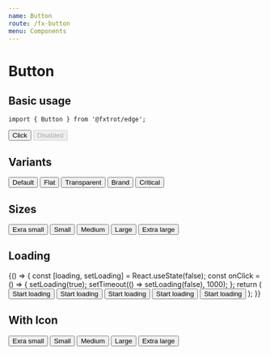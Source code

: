 ```yaml
---
name: Button
route: /fx-button
menu: Components
---
```



# Button

## Basic usage

```tsx
import { Button } from '@fxtrot/edge';
```

<Playground>
  <Inline space="m">
    <Button>Click</Button>
    <Button disabled>Disabled</Button>
  </Inline>
</Playground>

## Variants

<Playground>
  <Inline space="m">
    <Button>Default</Button>
    <Button variant="flat">Flat</Button>
    <Button variant="transparent">Transparent</Button>
    <Button variant="brand">Brand</Button>
    <Button variant="critical">Critical</Button>
  </Inline>
</Playground>

## Sizes

<Playground>
  <Inline space="m" alignY="center">
    <Button size="xs">Exra small</Button>
    <Button size="s">Small</Button>
    <Button size="m">Medium</Button>
    <Button size="l">Large</Button>
    <Button size="xl">Extra large</Button>
  </Inline>
</Playground>

## Loading

<Playground>
  {() => {
    const [loading, setLoading] = React.useState(false);
    const onClick = () => {
      setLoading(true);
      setTimeout(() => setLoading(false), 1000);
    };
    return (
      <Inline space="m" alignY="center">
        <Button onClick={onClick} loading={loading}>
          Start loading
        </Button>
        <Button onClick={onClick} loading={loading} variant="flat">
          Start loading
        </Button>
        <Button onClick={onClick} loading={loading} variant="transparent">
          Start loading
        </Button>
        <Button onClick={onClick} loading={loading} variant="brand">
          Start loading
        </Button>
        <Button onClick={onClick} loading={loading} variant="critical">
          Start loading
        </Button>
      </Inline>
    );
  }}
</Playground>

## With Icon

<Playground>
  <Inline space="m" alignY="center">
    <Button size="xs">
      Exra small
      <Icon icon="more_horiz" size="xs" />
    </Button>
    <Button size="s">
      Small
      <Icon icon="more_horiz" size="s" />
    </Button>
    <Button size="m">
      Medium
      <Icon icon="more_horiz" size="m" />
    </Button>
    <Button size="l">
      Large
      <Icon icon="more_horiz" size="l" />
    </Button>
    <Button size="xl">
      Extra large
      <Icon icon="more_horiz" size="l" />
    </Button>
  </Inline>
</Playground>

